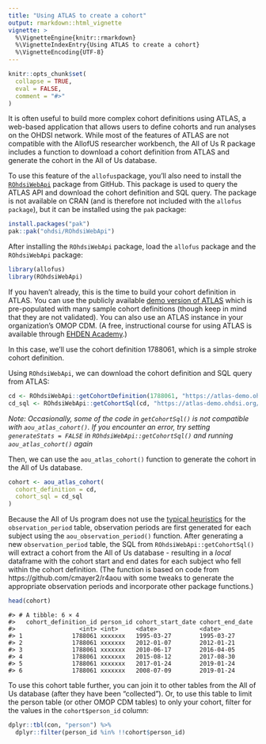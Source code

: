 ```yaml
---
title: "Using ATLAS to create a cohort"
output: rmarkdown::html_vignette
vignette: >
  %\VignetteEngine{knitr::rmarkdown}
  %\VignetteIndexEntry{Using ATLAS to create a cohort}
  %\VignetteEncoding{UTF-8}
---
```


```r
knitr::opts_chunk$set(
  collapse = TRUE,
  eval = FALSE,
  comment = "#>"
)
```

It is often useful to build more complex cohort definitions using ATLAS, a web-based application that allows users to define cohorts and run analyses on the OHDSI network. While most of the features of ATLAS are not compatible with the AllofUS researcher workbench, the All of Us R package includes a 
function to download a cohort definition from ATLAS and generate the cohort in the All of Us database.

To use this feature of the `allofus `package, you'll also need to install the [`ROhdsiWebApi`](https://github.com/OHDSI/ROhdsiWebApi) package from GitHub. This package is used to query the ATLAS API and download the cohort definition and SQL query. The package is not available on CRAN (and is therefore not included with the `allofus package`), but it can be installed using the `pak` package:

```r
install.packages("pak")
pak::pak("ohdsi/ROhdsiWebApi")
```

After installing the `ROhdsiWebApi` package, load the `allofus` package and the `ROhdsiWebApi` package:

```r
library(allofus)
library(ROhdsiWebApi)
```

If you haven't already, this is the time to build your cohort definition in ATLAS. You can use the publicly available [demo version of ATLAS](https://atlas-demo.ohdsi.org) which is pre-populated with many sample cohort definitions (though keep in mind that they are not validated). You can also use an ATLAS instance
in your organization's OMOP CDM. (A free, instructional course for using ATLAS is available through [EHDEN Academy](https://academy.ehden.eu/).)

In this case, we'll use the cohort definition 1788061, which is a simple stroke cohort definition.

Using `ROhdsiWebApi`, we can download the cohort definition and SQL query from ATLAS:

```r
cd <- ROhdsiWebApi::getCohortDefinition(1788061, "https://atlas-demo.ohdsi.org/WebAPI")
cd_sql <- ROhdsiWebApi::getCohortSql(cd, "https://atlas-demo.ohdsi.org/WebAPI")
```

*Note: Occasionally, some of the code in `getCohortSql()` is not compatible with `aou_atlas_cohort()`. If you encounter an error, try setting
`generateStats = FALSE` in `ROhdsiWebApi::getCohortSql()` and running `aou_atlas_cohort()` again*

Then, we can use the `aou_atlas_cohort()` function to generate the cohort in the All of Us database.

```r
cohort <- aou_atlas_cohort(
  cohort_definition = cd,
  cohort_sql = cd_sql
)
```

Because the All of Us program does not use the [typical heuristics](https://ohdsi.github.io/CommonDataModel/ehrObsPeriods.html) for the `observation_period` table, observation periods are first generated for each subject using the `aou_observation_period()` function. After generating a new `observation_period` table, the SQL from `ROhdsiWebApi::getCohortSql()` will extract a cohort from the All of Us database - resulting in a *local* dataframe with the cohort start and end dates for each subject who fell within the cohort definition. (The function is based on code from https://github.com/cmayer2/r4aou with some tweaks to generate the appropriate observation periods and incorporate other package functions.)

```r
head(cohort)
```
```
#> # A tibble: 6 × 4
#>   cohort_definition_id person_id cohort_start_date cohort_end_date
#>                  <int> <int>     <date>            <date>         
#> 1              1788061 xxxxxxx   1995-03-27        1995-03-27     
#> 2              1788061 xxxxxxx   2012-01-07        2012-01-21     
#> 3              1788061 xxxxxxx   2010-06-17        2016-04-05     
#> 4              1788061 xxxxxxx   2015-08-12        2017-08-30     
#> 5              1788061 xxxxxxx   2017-01-24        2019-01-24     
#> 6              1788061 xxxxxxx   2008-07-09        2019-01-24
```

To use this cohort table further, you can join it to other tables from the All of Us database (after they have been "collected"). Or, 
to use this table to limit the person table (or other OMOP CDM tables) to only your cohort, filter for the values in the `cohort$person_id` column:

```r
dplyr::tbl(con, "person") %>%
  dplyr::filter(person_id %in% !!cohort$person_id)
```
